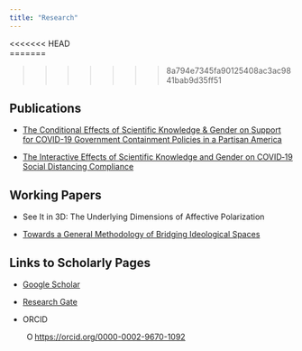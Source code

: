 ```yaml
---
title: "Research"
---
```


<<<<<<< HEAD
<br />
=======

>>>>>>> 8a794e7345fa90125408ac3ac9841bab9d35ff51

## Publications

- [The Conditional Effects of Scientific Knowledge & Gender on Support for COVID-19 Government Containment Policies in a Partisan America](https://www.cambridge.org/core/journals/politics-and-gender/article/conditional-effect-of-scientific-knowledge-and-gender-on-support-for-covid19-government-containment-policies-in-a-partisan-america/C4AEB27D4046433749A883941AC74809)

- [The Interactive Effects of Scientific Knowledge and Gender on COVID‐19 Social Distancing Compliance](https://onlinelibrary.wiley.com/doi/full/10.1111/ssqu.12894?casa_token=6e7Z-ZCUfysAAAAA%3A7yZfCaBB6TX6sbWXZlMGrZmmcDZlneO3w7sWqCka2PjzZCXBlOI7ghtgfxdz9DOPDZVwhv7wRajHJfi4)

## Working Papers

- See It in 3D: The Underlying Dimensions of Affective Polarization

- [Towards a General Methodology of Bridging Ideological Spaces](https://www.researchgate.net/publication/343736604_Towards_a_General_Methodology_of_Bridging_Ideological_Spaces)



## Links to Scholarly Pages

- [Google Scholar](https://scholar.google.com/citations?user=EAwVTAYAAAAJ&hl=en&oi=ao)

- [Research Gate](https://www.researchgate.net/profile/Sam_Fuller7)

- ORCID
<div itemscope itemtype="https://schema.org/Person"><a itemprop="sameAs" content="https://orcid.org/0000-0002-9670-1092" href="https://orcid.org/0000-0002-9670-1092" target="orcid.widget" rel="me noopener noreferrer" style="vertical-align:top;"><img src="https://orcid.org/sites/default/files/images/orcid_16x16.png" style="width:1em;margin-left:.5em;" alt="ORCID iD icon">https://orcid.org/0000-0002-9670-1092</a></div>